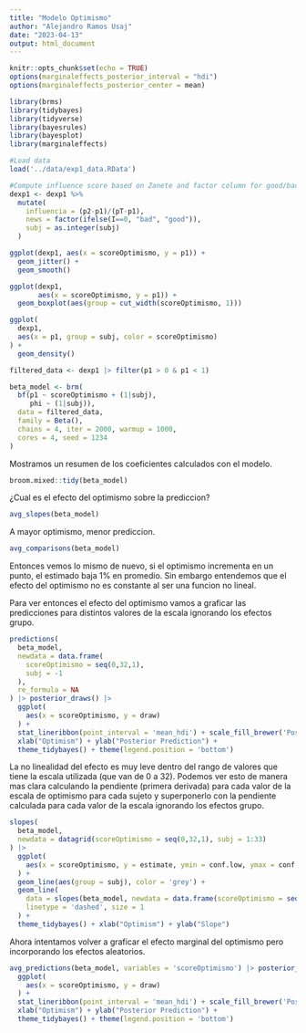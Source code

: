 ```yaml
---
title: "Modelo Optimismo"
author: "Alejandro Ramos Usaj"
date: "2023-04-13"
output: html_document
---
```


```r
knitr::opts_chunk$set(echo = TRUE)
options(marginaleffects_posterior_interval = "hdi")
options(marginaleffects_posterior_center = mean)
```


```r
library(brms)
library(tidybayes)
library(tidyverse)
library(bayesrules)
library(bayesplot)
library(marginaleffects)
```



```r
#Load data
load('../data/exp1_data.RData')

#Compute influence score based on Zanete and factor column for good/bad news 
dexp1 <- dexp1 %>%
  mutate(
    influencia = (p2-p1)/(pT-p1),
    news = factor(ifelse(I==0, "bad", "good")),
    subj = as.integer(subj)
  )
```



```r
ggplot(dexp1, aes(x = scoreOptimismo, y = p1)) + 
  geom_jitter() +
  geom_smooth()
```


```r
ggplot(dexp1,
       aes(x = scoreOptimismo, y = p1)) + 
  geom_boxplot(aes(group = cut_width(scoreOptimismo, 1)))
```



```r
ggplot(
  dexp1,
  aes(x = p1, group = subj, color = scoreOptimismo)
) +
  geom_density()
```


```r
filtered_data <- dexp1 |> filter(p1 > 0 & p1 < 1)
```



```r
beta_model <- brm(
  bf(p1 ~ scoreOptimismo + (1|subj),
     phi ~ (1|subj)),
  data = filtered_data,
  family = Beta(),
  chains = 4, iter = 2000, warmup = 1000,
  cores = 4, seed = 1234
)
```

Mostramos un resumen de los coeficientes calculados con el modelo.

```r
broom.mixed::tidy(beta_model)
```

¿Cual es el efecto del optimismo sobre la prediccion?

```r
avg_slopes(beta_model)
```

A mayor optimismo, menor prediccion. 

```r
avg_comparisons(beta_model)
```

Entonces vemos lo mismo de nuevo, si el optimismo incrementa en un punto, el estimado baja 1% en promedio. Sin embargo entendemos que el efecto del optimismo no es constante al ser una funcion no lineal. 

Para ver entonces el efecto del optimismo vamos a graficar las predicciones para distintos valores de la escala ignorando los efectos grupo.

```r
predictions(
  beta_model,
  newdata = data.frame(
    scoreOptimismo = seq(0,32,1),
    subj = -1
  ),
  re_formula = NA
) |> posterior_draws() |>
  ggplot(
    aes(x = scoreOptimismo, y = draw)
  ) +
  stat_lineribbon(point_interval = 'mean_hdi') + scale_fill_brewer('Posterior credible interval') + 
  xlab("Optimism") + ylab("Posterior Prediction") +
  theme_tidybayes() + theme(legend.position = 'bottom')
```

La no linealidad del efecto es muy leve dentro del rango de valores que tiene la escala utilizada (que van de 0 a 32). Podemos ver esto de manera mas clara calculando la pendiente (primera derivada) para cada valor de la escala de optimismo para cada sujeto y superponerlo con la pendiente calculada para cada valor de la escala ignorando los efectos grupo. 

```r
slopes(
  beta_model,
  newdata = datagrid(scoreOptimismo = seq(0,32,1), subj = 1:33)
) |>
  ggplot(
    aes(x = scoreOptimismo, y = estimate, ymin = conf.low, ymax = conf.high)
  ) +
  geom_line(aes(group = subj), color = 'grey') +
  geom_line(
    data = slopes(beta_model, newdata = data.frame(scoreOptimismo = seq(0,32,1), subj = -1), re_formula = NA),
    linetype = 'dashed', size = 1
  ) +
  theme_tidybayes() + xlab("Optimism") + ylab("Slope")
```

Ahora intentamos volver a graficar el efecto marginal del optimismo pero incorporando los efectos aleatorios. 

```r
avg_predictions(beta_model, variables = 'scoreOptimismo') |> posterior_draws() |>
  ggplot(
    aes(x = scoreOptimismo, y = draw)
  ) +
  stat_lineribbon(point_interval = 'mean_hdi') + scale_fill_brewer('Posterior credible interval') + 
  xlab("Optimism") + ylab("Posterior Prediction") +
  theme_tidybayes() + theme(legend.position = 'bottom')
```


